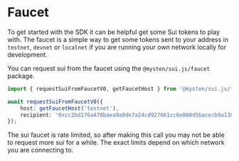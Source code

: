 
# Faucet

To get started with the SDK it can be helpful get some Sui tokens to play with. The faucet is a
simple way to get some tokens sent to your address in `testnet`, `devnet` or `localnet` if you are
running your own network locally for development.

You can request sui from the faucet using the `@mysten/sui.js/faucet` package.

```typescript
import { requestSuiFromFaucetV0, getFaucetHost } from '@mysten/sui.js/faucet';

await requestSuiFromFaucetV0({
	host: getFaucetHost('testnet'),
	recipient: '0xcc2bd176a478baea9a0de7a24cd927661cc6e860d5bacecb9a138ef20dbab231',
});
```

The sui faucet is rate limited, so after making this call you may not be able to request more sui
for a while. The exact limits depend on which network you are connecting to.
